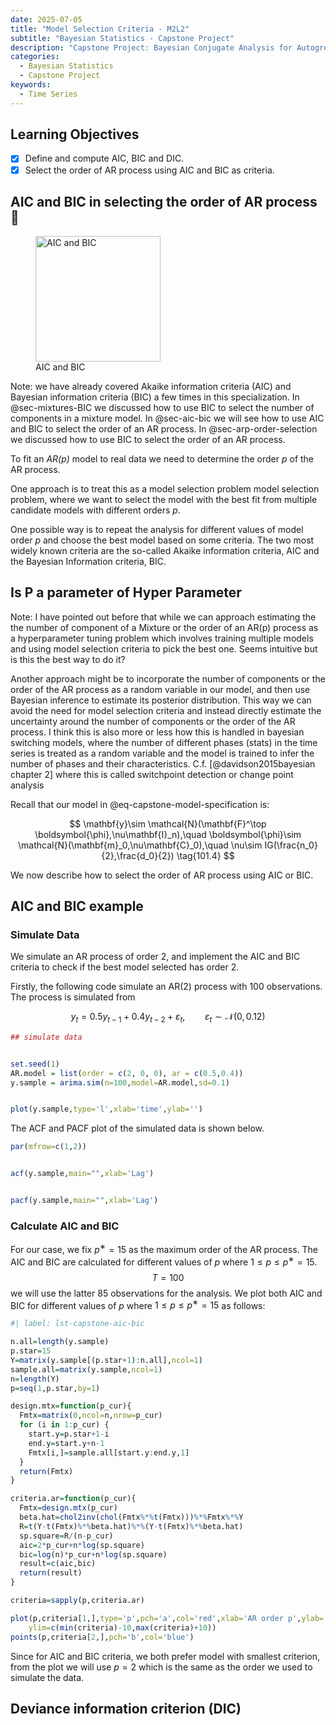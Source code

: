 ```yaml
---
date: 2025-07-05
title: "Model Selection Criteria - M2L2"
subtitle: "Bayesian Statistics - Capstone Project"
description: "Capstone Project: Bayesian Conjugate Analysis for Autogressive Time Series Models"
categories:
  - Bayesian Statistics
  - Capstone Project
keywords:
  - Time Series
---
```


::: {.callout-note collapse="true"}
## Learning Objectives

-   [x] Define and compute AIC, BIC and DIC.
-   [x] Select the order of AR process using AIC and BIC as criteria.

:::

## AIC and BIC in selecting the order of AR process 🎥 {#sec-aic-bic}


![AIC and BIC](images/C5-L02-sl10.png){#fig-capstone-model-formulation1 .column-margin group="slides" width="53mm"}

<!--
![AIC and BIC](images/C5-L02-sl11.png){#fig-capstone-model-formulation1 .column-margin group="slides" width="53mm"}
-->



Note: we have already covered Akaike information criteria (AIC) and Bayesian information criteria (BIC) a few times in this specialization. In @sec-mixtures-BIC we discussed how to use BIC to select the number of components in a mixture model. In @sec-aic-bic we will see how to use AIC and BIC to select the order of an AR process. In @sec-arp-order-selection
we discussed how to use BIC to select the order of an AR process. 

To fit an *AR(p)* model to real data we need to determine the order $p$ of the AR process.

One approach is to treat this as a model selection problem [model selection problem]{.column-margin}, where we want to select the model with the best fit from multiple candidate models with different orders $p$.

\index{AR(p)!AIC} \index{AR(p)!BIC}
One possible way is to repeat the analysis for different values of model order $p$ and choose the best model based on some criteria. The two most widely known criteria are the so-called Akaike information criteria, AIC and the Bayesian Information criteria, BIC.


::: {.callout-note collapse="true"}
## Is P a parameter of Hyper Parameter

Note: I have pointed out before that while we can approach estimating the the number of component of a Mixture or the order of an AR(p) process as a hyperparameter tuning problem which involves training multiple models and using model selection criteria to pick the best one.  Seems intuitive but is this the best way to do it?

Another approach might be to incorporate the number of components or the order of the AR process as a random variable in our model, and then use Bayesian inference to estimate its posterior distribution. This way we can avoid the need for model selection criteria and instead directly estimate the uncertainty around the number of components or the order of the AR process. I think this is also more or less how this is handled in bayesian switching models, where the number of different phases (stats) in the time series is treated as a random variable and the model is trained to infer the number of phases and their characteristics. C.f. [@davidson2015bayesian chapter 2] where this is called switchpoint detection or change point analysis

:::

Recall that our model in @eq-capstone-model-specification is:

$$
\mathbf{y}\sim \mathcal{N}(\mathbf{F}^\top \boldsymbol{\phi},\nu\mathbf{I}_n),\quad \boldsymbol{\phi}\sim \mathcal{N}(\mathbf{m}_0,\nu\mathbf{C}_0),\quad \nu\sim IG(\frac{n_0}{2},\frac{d_0}{2})
\tag{101.4}
$$

We now describe how to select the order of AR process using AIC or BIC. 

## AIC and BIC example {#sec-aic-bic-example}

### Simulate Data
We simulate an AR process of order 2, and implement the AIC and BIC criteria to check if the best model selected has order 2.

Firstly, the following code simulate an AR(2) process with 100 observations. The process is simulated from 

$$
y_t=0.5y_{t−1}+0.4y_{t−2}+\varepsilon_t,\qquad \varepsilon_t\sim\mathcal{N}(0,0.12)
$$

```r
## simulate data


set.seed(1)
AR.model = list(order = c(2, 0, 0), ar = c(0.5,0.4))
y.sample = arima.sim(n=100,model=AR.model,sd=0.1)


plot(y.sample,type='l',xlab='time',ylab='')
```

The ACF and PACF plot of the simulated data is shown below.

```r
par(mfrow=c(1,2))


acf(y.sample,main="",xlab='Lag')


pacf(y.sample,main="",xlab='Lag')
```


### Calculate AIC and BIC

For our case, we fix  $p^∗=15$ as the maximum order of the AR process. The AIC and BIC are calculated for different values of $p$ where $1≤p≤p^∗=15$.
$$
T=100
$$
we will use the latter 85 observations for the analysis. We plot both AIC and BIC for different values of $p$ where $1≤p≤p^∗=15$ as follows:


```r
#| label: lst-capstone-aic-bic

n.all=length(y.sample)
p.star=15
Y=matrix(y.sample[(p.star+1):n.all],ncol=1)
sample.all=matrix(y.sample,ncol=1)
n=length(Y)
p=seq(1,p.star,by=1)

design.mtx=function(p_cur){
  Fmtx=matrix(0,ncol=n,nrow=p_cur)
  for (i in 1:p_cur) {
    start.y=p.star+1-i
    end.y=start.y+n-1
    Fmtx[i,]=sample.all[start.y:end.y,1]
  }
  return(Fmtx)
}

criteria.ar=function(p_cur){
  Fmtx=design.mtx(p_cur)
  beta.hat=chol2inv(chol(Fmtx%*%t(Fmtx)))%*%Fmtx%*%Y
  R=t(Y-t(Fmtx)%*%beta.hat)%*%(Y-t(Fmtx)%*%beta.hat)
  sp.square=R/(n-p_cur)
  aic=2*p_cur+n*log(sp.square)
  bic=log(n)*p_cur+n*log(sp.square)
  result=c(aic,bic)
  return(result)
}

criteria=sapply(p,criteria.ar)

plot(p,criteria[1,],type='p',pch='a',col='red',xlab='AR order p',ylab='Criterion',main='',
    ylim=c(min(criteria)-10,max(criteria)+10))
points(p,criteria[2,],pch='b',col='blue')
```

Since for AIC and BIC criteria, we both prefer model with smallest criterion, from the plot we will use $p=2$ which is the same as the order we used to simulate the data.

## Deviance information criterion (DIC) {#sec-dic}

